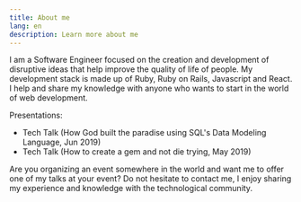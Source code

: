 ```yaml
---
title: About me
lang: en
description: Learn more about me
---
```


I am a Software Engineer focused on the creation and development of disruptive ideas that help improve the quality of life of people. My development stack is made up of Ruby, Ruby on Rails, Javascript and React. I help and share my knowledge with anyone who wants to start in the world of web development.

Presentations:

- Tech Talk (How God built the paradise using SQL's Data Modeling Language, Jun 2019)
- Tech Talk (How to create a gem and not die trying, May 2019)

Are you organizing an event somewhere in the world and want me to offer one of my talks at your event? Do not hesitate to contact me, I enjoy sharing my experience and knowledge with the technological community.
